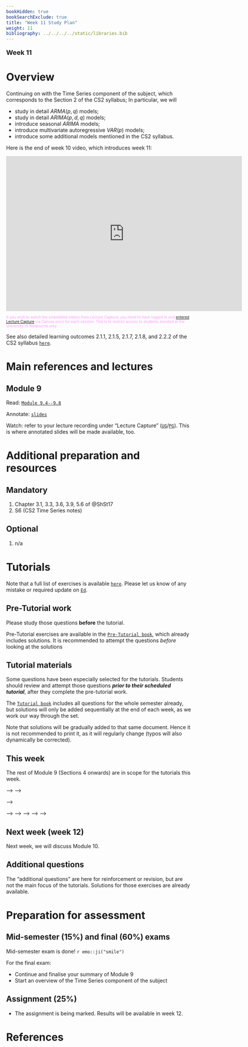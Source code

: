 ```yaml
---
bookHidden: true
bookSearchExclude: true
title: "Week 11 Study Plan"
weight: 11
bibliography: ../../../../static/libraries.bib
---
```



<p style="font-size:18px;font-weight:bold;">Week 11</p>  

# Overview

<!-- This week, we will cover the following topics: -->

Continuing on with the Time Series component of the subject, which corresponds to the Section 2 of the CS2 syllabus; In particular, we will

- study in detail $ARMA(p,q)$ models;
- study in detail $ARIMA(p,d,q)$ models;
- introduce seasonal $ARIMA$ models;
- introduce multivariate autoregressive $VAR(p)$ models;
- introduce some additional models mentioned in the CS2 syllabus.


Here is the end of week 10 video, which introduces week 11:

<iframe height="420" width="640" allowfullscreen frameborder=0 src="https://echo360.net.au/media/ad96f3ac-3de8-4d41-bf33-519258935523/public?autoplay=false&automute=false"></iframe>

<p style="font-size:10px;color: rgb(252, 156, 249);"> If you wish to watch the embedded videos from Lecture Capture, you need to have logged in and <a href="https://canvas.lms.unimelb.edu.au/courses/150864/external_tools/701">entered Lecture Capture</a> via Canvas once for each session. This is to restrict access to students enrolled at the University of Melbourne only. </p>




See also detailed learning outcomes 2.1.1, 2.1.5, 2.1.7, 2.1.8, and 2.2.2 of the CS2 syllabus [``here``](../../0-subject-guide/SILO).


# Main references and lectures


## Module 9

Read: [``Module 9.4--9.8``](../../1-time-series/m9-time-series-models/)

Annotate: [``slides``](../../../output/23-GIM-M9-lec.pdf) 
<!-- [``annotated slides``](../../../output/22-GIM-M1-lec_a.pdf) -->

Watch: refer to your lecture recording under "Lecture Capture" ([``UG``](https://canvas.lms.unimelb.edu.au/courses/150824/external_tools/701)/[``PG``](https://canvas.lms.unimelb.edu.au/courses/150864/external_tools/701)). This is where annotated slides will be made available, too.



# Additional preparation and resources

## Mandatory

1. Chapter 3.1, 3.3, 3.6, 3.9, 5.6  of @ShSt17
1. S6 (CS2 Time Series notes)

## Optional

1. n/a



# Tutorials

Note that a full list of exercises is available [``here``](https://canvas.lms.unimelb.edu.au/courses/173733/modules/items/4466801). Please let us know of any mistake or required update on [``Ed``](https://canvas.lms.unimelb.edu.au/courses/173733/external_tools/5601?display=borderless).

## Pre-Tutorial work

Please study those questions **before** the tutorial.

Pre-Tutorial exercises are available in the [``Pre-Tutorial book``](https://canvas.lms.unimelb.edu.au/courses/173733/modules/items/4464391), which already includes solutions. It is recommended to attempt the questions *before* looking at the solutions

## Tutorial materials

Some questions have been especially selected for the tutorials. Students should review and attempt those questions ***prior to their scheduled tutorial***, after they complete the pre-tutorial work. 

The [``Tutorial book``](https://canvas.lms.unimelb.edu.au/courses/173733/modules/items/4464392) includes all questions for the whole semester already, but solutions will only be added sequentially at the end of each week, as we work our way through the set.

Note that solutions will be gradually added to that same document. Hence it is not recommended to print it, as it will regularly change (typos will also dynamically be corrected).

## This week

The rest of Module 9 (Sections 4 onwards) are in scope for the tutorials this week. 

<!-- Here is the recording available for Week 11 from William: -->

<!-- <!--html_preserve--> -->
<!-- <iframe height="420" width="640" allowfullscreen frameborder=0 src="https://echo360.net.au/media/93b90428-9e02-44bc-9e22-52e5ff1f531e/public?autoplay=false&automute=false"></iframe> -->
<!-- <!--/html_preserve--> -->

<!-- <!-- Here is the recording available for Week 10 from Eric: --> -->

<!-- <!-- <!--html_preserve--> --> -->
<!-- <!-- <iframe height="420" width="640" allowfullscreen frameborder=0 src="https://echo360.net.au/media/cc061437-f56e-481d-8194-48a0c88b80e3/public?autoplay=false&automute=false"></iframe> --> -->
<!-- <!-- <!--/html_preserve--> --> -->

<!-- <p style="font-size:10px;color: rgb(252, 156, 249);"> If you wish to watch the embedded videos from Lecture Capture, you need to have logged in and <a href="https://canvas.lms.unimelb.edu.au/courses/145406/external_tools/701">entered Lecture Capture</a> via Canvas once for each session. This is to restrict access to students enrolled at the University of Melbourne only. </p> -->



## Next week (week 12)

Next week, we will discuss Module 10.



## Additional questions

The "additional questions" are here for reinforcement or revision, but are not the main focus of the tutorials. Solutions for those exercises are already available.


# Preparation for assessment


## Mid-semester (15%) and final (60%) exams

<!-- install.packages("devtools") -->
<!-- devtools::install_github("hadley/emo") -->

Mid-semester exam is done! `r emo::ji("smile")`

For the final exam:

- Continue and finalise your summary of Module 9
- Start an overview of the Time Series component of the subject



## Assignment (25%)


- The assignment is being marked. Results will be available in week 12.

# References